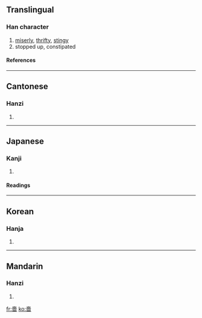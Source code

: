 {{see|啬}}

==Translingual==
===Han character===
{{Han char|rn=30|rad=口|as=10|sn=13|four=4060<sub>1</sub>|canj=土人田口 (GOWR)}}
# [[miserly]], [[thrifty]], [[stingy]]
# stopped up, constipated
====References====
{{Han ref|kx=0202.050|dkj=04053|dj=0424.320|hdz=10665.110|uh=55C7|ud=21959|bh=B6DE|bd=46814}}
----
==Cantonese==
===Hanzi===
{{yue-hanzi|jyut=|y=sik1}}
# {{defn|Cantonese}}
----
==Japanese==
===Kanji===
{{ja-kanji|grade=|rs=口10}}
# {{defn|Japanese}} 
====Readings====
{{ja-readings|on=[[しょく]] (shoku)|kun=[[おしむ]] (oshimu), [[やぶさか]] (yabusaka)}}
----
==Korean==
===Hanja===
{{ko-hanja|hangeul=색|rv=saek|mr=saek}}
# {{defn|Korean}}
----
==Mandarin==
===Hanzi===
{{cmn-hanzi|sim=啬|pin=[[gòng]] ([[gong4]]), [[sè]] ([[se4]])|wg=kung<sup>4</sup>, se<sup>4</sup>}}
# {{defn|Mandarin}}

[[fr:嗇]]
[[ko:嗇]]